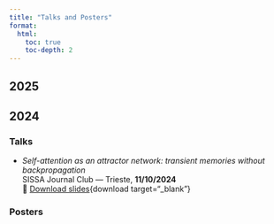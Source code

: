 ```yaml
---
title: "Talks and Posters"
format:
  html:
    toc: true
    toc-depth: 2
---
```


## 2025


## 2024

### Talks

- *Self-attention as an attractor network: transient memories without backpropagation*  
  SISSA Journal Club — Trieste, **11/10/2024**  
  🔽 [Download slides](files/talks/2024/sissa_journal_club_2024_slides.pdf){download target="_blank"}

### Posters

